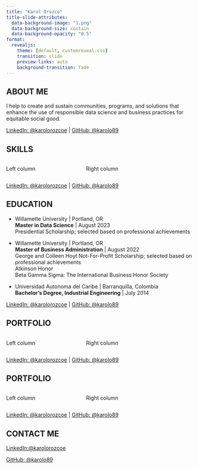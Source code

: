 ```yaml
---
title: "Karol Orozco"
title-slide-attributes:
  data-background-image: "1.png"
  data-background-size: contain
  data-background-opacity: "0.5"
format:
  revealjs: 
    theme: [default, customreveal.css]
    transition: slide
    preview-links: auto
    background-transition: fade
---
```




## ABOUT ME

I help to create and sustain communities, programs, and solutions that enhance the use of responsible data science and business practices for equitable social good.

::: footer
[LinkedIn: \@karolorozcoe](https://www.linkedin.com/in/karolorozcoe/) \| [GitHub: \@karolo89](https://github.com/karolo89)
:::

## SKILLS 

:::: {.columns}

::: {.column width="40%"}
Left column
:::

::: {.column width="60%"}
Right column
:::

::::

::: footer
[LinkedIn: \@karolorozcoe](https://www.linkedin.com/in/karolorozcoe/) \| [GitHub: \@karolo89](https://github.com/karolo89)
:::

## EDUCATION

::: {.r-fit-text,.incremental}

- Willamette University \| Portland, OR\
**Master in Data Science** \| August 2023\
Presidential Scholarship; selected based on professional achievements\

- Willamette University \| Portland, OR\
**Master of Business Administration** \| August 2022\
George and Colleen Hoyt Not-For-Profit Scholarship; selected based on professional achievements\
Atkinson Honor\
Beta Gamma Sigma: The International Business Honor Society\

- Universidad Autonoma del Caribe \| Barranquilla, Colombia\
**Bachelor's Degree, Industrial Engineering** \| July 2014\
:::

::: footer
[LinkedIn: \@karolorozcoe](https://www.linkedin.com/in/karolorozcoe/) \| [GitHub: \@karolo89](https://github.com/karolo89)
:::

## PORTFOLIO

:::: {.columns}

::: {.column width="40%"}
Left column
:::

::: {.column width="60%"}
Right column
:::

::::

::: footer
[LinkedIn: \@karolorozcoe](https://www.linkedin.com/in/karolorozcoe/) \| [GitHub: \@karolo89](https://github.com/karolo89)
:::
## PORTFOLIO

:::: {.columns}

::: {.column width="40%"}
Left column
:::

::: {.column width="60%"}
Right column
:::

::::

::: footer
[LinkedIn: \@karolorozcoe](https://www.linkedin.com/in/karolorozcoe/) \| [GitHub: \@karolo89](https://github.com/karolo89)
:::

## CONTACT ME

::: callout
[LinkedIn:@karolorozcoe](https://www.linkedin.com/in/karolorozcoe/)

[GitHub: \@karolo89](https://github.com/karolo89)
:::

